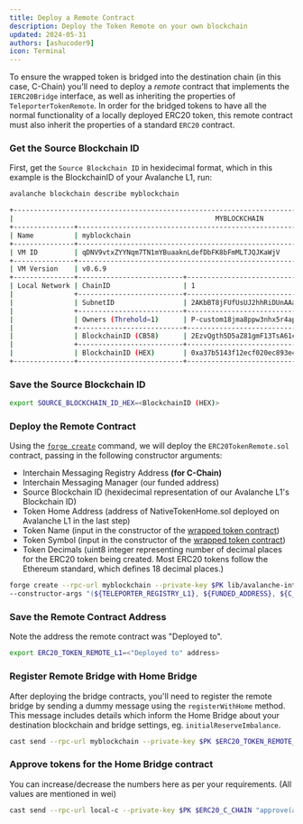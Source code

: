 ```yaml
---
title: Deploy a Remote Contract
description: Deploy the Token Remote on your own blockchain
updated: 2024-05-31
authors: [ashucoder9]
icon: Terminal
---
```



To ensure the wrapped token is bridged into the destination chain (in this case, C-Chain) you'll need to deploy a _remote_ contract that implements the `IERC20Bridge` interface, as well as inheriting the properties of `TeleporterTokenRemote`. In order for the bridged tokens to have all the normal functionality of a locally deployed ERC20 token, this remote contract must also inherit the properties of a standard `ERC20` contract.

<Steps>
<Step>

### Get the Source Blockchain ID

First, get the `Source Blockchain ID` in hexidecimal format, which in this example is the BlockchainID of your Avalanche L1, run:

```bash
avalanche blockchain describe myblockchain
```
```bash
+---------------------------------------------------------------------------------------------------------------+
|                                                  MYBLOCKCHAIN                                                 |
+---------------+-----------------------------------------------------------------------------------------------+
| Name          | myblockchain                                                                                  |
+---------------+-----------------------------------------------------------------------------------------------+
| VM ID         | qDNV9vtxZYYNqm7TN1mYBuaaknLdefDbFK8bFmMLTJQJKaWjV                                             |
+---------------+-----------------------------------------------------------------------------------------------+
| VM Version    | v0.6.9                                                                                        |
+---------------+--------------------------+--------------------------------------------------------------------+
| Local Network | ChainID                  | 1                                                                  |
|               +--------------------------+--------------------------------------------------------------------+
|               | SubnetID                 | 2AKbBT8jFUfUsUJ2hhRiDUnAAajJdNhTKeNgEe3q77spMj1N8F                 |
|               +--------------------------+--------------------------------------------------------------------+
|               | Owners (Threhold=1)      | P-custom18jma8ppw3nhx5r4ap8clazz0dps7rv5u9xde7p                    |
|               +--------------------------+--------------------------------------------------------------------+
|               | BlockchainID (CB58)      | 2EzvQgth5D5aZ81gmF13TsA61c2zduHWqszYPVvzzvRWZXcQgA                 |
|               +--------------------------+--------------------------------------------------------------------+
|               | BlockchainID (HEX)       | 0xa37b5143f12ecf020ec893e4a8f48159e470b47fd9ff293ab0a808be47a4f67c |
+---------------+--------------------------+--------------------------------------------------------------------+

```
</Step>
<Step>

### Save the Source Blockchain ID

```bash
export SOURCE_BLOCKCHAIN_ID_HEX=<BlockchainID (HEX)>
```

</Step>
<Step>

### Deploy the Remote Contract

Using the [`forge create`](https://book.getfoundry.sh/reference/forge/forge-create) command, we will deploy the `ERC20TokenRemote.sol` contract, passing in the following constructor arguments:

- Interchain Messaging Registry Address **(for C-Chain)**
- Interchain Messaging Manager (our funded address)
- Source Blockchain ID (hexidecimal representation of our Avalanche L1's Blockchain ID)
- Token Home Address (address of NativeTokenHome.sol deployed on Avalanche L1 in the last step)
- Token Name (input in the constructor of the [wrapped token contract](https://github.com/ava-labs/avalanche-interchain-token-transfer/blob/main/contracts/src/WrappedNativeToken.sol))
- Token Symbol (input in the constructor of the [wrapped token contract](https://github.com/ava-labs/avalanche-interchain-token-transfer/blob/main/contracts/src/WrappedNativeToken.sol))
- Token Decimals (uint8 integer representing number of decimal places for the ERC20 token being created. Most ERC20 tokens follow the Ethereum standard, which defines 18 decimal places.)

```bash
forge create --rpc-url myblockchain --private-key $PK lib/avalanche-interchain-token-transfer/contracts/src/TokenRemote/ERC20TokenRemote.sol:ERC20TokenRemote \
--constructor-args "(${TELEPORTER_REGISTRY_L1}, ${FUNDED_ADDRESS}, ${C_CHAIN_BLOCKCHAIN_ID_HEX}, ${ERC20_HOME_C_CHAIN}, 18)" "TOK" "TOK" 18
```

</Step>
<Step>

### Save the Remote Contract Address

Note the address the remote contract was "Deployed to".

```bash
export ERC20_TOKEN_REMOTE_L1=<"Deployed to" address>
```

</Step>
<Step>

### Register Remote Bridge with Home Bridge

After deploying the bridge contracts, you'll need to register the remote bridge by sending a dummy message using the `registerWithHome` method. This message includes details which inform the Home Bridge about your destination blockchain and bridge settings, eg. `initialReserveImbalance`.

```bash
cast send --rpc-url myblockchain --private-key $PK $ERC20_TOKEN_REMOTE_L1 "registerWithHome((address, uint256))" "(0x0000000000000000000000000000000000000000, 0)"
```

</Step>
<Step>

### Approve tokens for the Home Bridge contract

You can increase/decrease the numbers here as per your requirements. (All values are mentioned in wei)

```bash
cast send --rpc-url local-c --private-key $PK $ERC20_C_CHAIN "approve(address, uint256)" $ERC20_HOME_C_CHAIN 2000000000000000000000
```

</Step>
</Steps>
